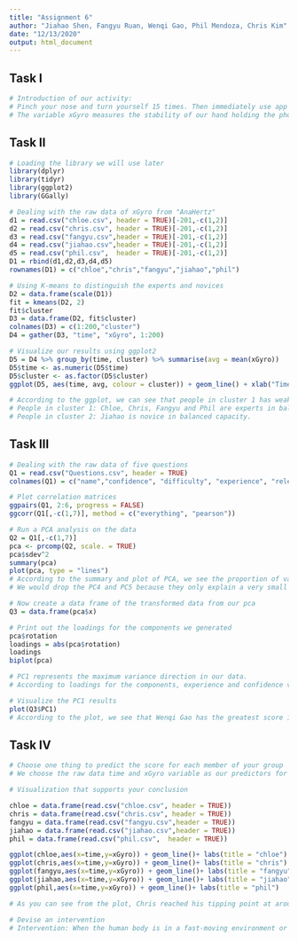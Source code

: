 ```yaml
---
title: "Assignment 6"
author: "Jiahao Shen, Fangyu Ruan, Wenqi Gao, Phil Mendoza, Chris Kim"
date: "12/13/2020"
output: html_document
---
```


## Task I
```r
# Introduction of our activity: 
# Pinch your nose and turn yourself 15 times. Then immediately use app called "AnaHertz" to record the information of our balanced capacity in 10 seconds. The app could automatically set the time so the data collected is accurate.
# The variable xGyro measures the stability of our hand holding the phone. It is concrete, continuous and countable. And some members of the group are experts and some are novices.
```

## Task II
```r
# Loading the library we will use later
library(dplyr)
library(tidyr)
library(ggplot2)
library(GGally)

# Dealing with the raw data of xGyro from "AnaHertz"
d1 = read.csv("chloe.csv", header = TRUE)[-201,-c(1,2)]
d2 = read.csv("chris.csv", header = TRUE)[-201,-c(1,2)]
d3 = read.csv("fangyu.csv",header = TRUE)[-201,-c(1,2)]
d4 = read.csv("jiahao.csv",header = TRUE)[-201,-c(1,2)]
d5 = read.csv("phil.csv",  header = TRUE)[-201,-c(1,2)]
D1 = rbind(d1,d2,d3,d4,d5)
rownames(D1) = c("chloe","chris","fangyu","jiahao","phil")

# Using K-means to distinguish the experts and novices
D2 = data.frame(scale(D1))
fit = kmeans(D2, 2)
fit$cluster
D3 = data.frame(D2, fit$cluster)
colnames(D3) = c(1:200,"cluster")
D4 = gather(D3, "time", "xGyro", 1:200)

# Visualize our results using ggplot2
D5 = D4 %>% group_by(time, cluster) %>% summarise(avg = mean(xGyro))
D5$time <- as.numeric(D5$time)
D5$cluster <- as.factor(D5$cluster)
ggplot(D5, aes(time, avg, colour = cluster)) + geom_line() + xlab("Time") + ylab("Average xGyro")

# According to the ggplot, we can see that people in cluster 1 has weaker swings in average xGyro, which means he or she is more stable than those in cluster 1.
# People in cluster 1: Chloe, Chris, Fangyu and Phil are experts in balanced capacity.
# People in cluster 2: Jiahao is novice in balanced capacity.
```

## Task III
```r
# Dealing with the raw data of five questions
Q1 = read.csv("Questions.csv", header = TRUE)
colnames(Q1) = c("name","confidence", "difficulty", "experience", "relevance", "dazzling", "gender")

# Plot correlation matrices
ggpairs(Q1, 2:6, progress = FALSE)
ggcorr(Q1[,-c(1,7)], method = c("everything", "pearson"))

# Run a PCA analysis on the data
Q2 = Q1[,-c(1,7)]
pca <- prcomp(Q2, scale. = TRUE)
pca$sdev^2
summary(pca)
plot(pca, type = "lines")
# According to the summary and plot of PCA, we see the proportion of variance of each principle component. 
# We would drop the PC4 and PC5 because they only explain a very small proportion of variance.

# Now create a data frame of the transformed data from our pca
Q3 = data.frame(pca$x)

# Print out the loadings for the components we generated
pca$rotation
loadings = abs(pca$rotation)
loadings
biplot(pca)

# PC1 represents the maximum variance direction in our data.
# According to loadings for the components, experience and confidence variables are the greatest contributor to PC1. Thus, PC1 might represents people's past experience with this activity and related confidence.

# Visualize the PC1 results
plot(Q3$PC1)
# According to the plot, we see that Wenqi Gao has the greatest score in PC1 while Jiahao Shen has the lowest score in PC1. It means that Wenqi Gao is the most confident people in balancing ability in our group and also has the most experience with this balancing activity in five years while Jiahao Shen is on the contrary.
```

## Task IV
```r
# Choose one thing to predict the score for each member of your group 
# We choose the raw data time and xGyro variable as our predictors for each member of our group. By looking at the absolute max value of xGyro, we could find out the tipping point when each of us started to exhibit more stability. If people reached the tipping point much earlier than the others, it means they have greater balance skills, which means they could be expert in this activity, and vice versa. Besides, bigger absolute value also indicates instability. By balancing these two raw data variables, we could predict the score for each member of our group.

# Visualization that supports your conclusion

chloe = data.frame(read.csv("chloe.csv", header = TRUE))
chris = data.frame(read.csv("chris.csv", header = TRUE))
fangyu = data.frame(read.csv("fangyu.csv",header = TRUE))
jiahao = data.frame(read.csv("jiahao.csv",header = TRUE))
phil = data.frame(read.csv("phil.csv",  header = TRUE))

ggplot(chloe,aes(x=time,y=xGyro)) + geom_line()+ labs(title = "chloe")
ggplot(chris,aes(x=time,y=xGyro)) + geom_line()+ labs(title = "chris")
ggplot(fangyu,aes(x=time,y=xGyro)) + geom_line()+ labs(title = "fangyu")
ggplot(jiahao,aes(x=time,y=xGyro)) + geom_line()+ labs(title = "jiahao")
ggplot(phil,aes(x=time,y=xGyro)) + geom_line()+ labs(title = "phil")

# As you can see from the plot, Chris reached his tipping point at around 4;Chloe reached her tipping point around 2.5; Fangyu reached her tipping point at near 5; Jiahao's tipping point is hardly deducible from the plot, and it seems he has been experiencing unbalance in 10s ; and Phil's plot is fluctuating before around 6. We can tell from the plots that Chloe is definitely an expert in doing the activity, while the rest of us are novices. This prediction, again, supports our argument.

# Devise an intervention
# Intervention: When the human body is in a fast-moving environment or an object moves quickly in front of us, the balancer in our inner ear may be stimulated. In each of our rotations, if our eyes are always focused on a point in the distance, the head is always the last part to rotate with the body, and the head turns back to the point quickly, we would feel, in this way, less dazzled and the vertigo is significantly reduced, as the external lymph does not get enough power during the rotation. 
```

